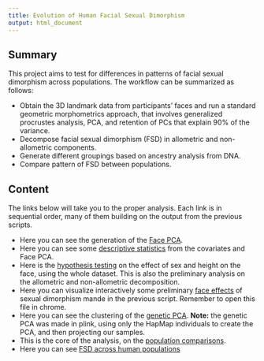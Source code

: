 ```yaml
---
title: Evolution of Human Facial Sexual Dimorphism
output: html_document
---
```


## Summary

This project aims to test for differences in patterns of facial sexual dimorphism across populations.
The workflow can be summarized as follows:

- Obtain the 3D landmark data from participants' faces and run a standard geometric morphometrics approach, that involves generalized procrustes analysis, PCA, and retention of PCs that explain 90% of the variance.
- Decompose facial sexual dimorphism (FSD) in allometric and non-allometric components.
- Generate different groupings based on ancestry analysis from DNA.
- Compare pattern of FSD between populations.

## Content

The links below will take you to the proper analysis.
Each link is in sequential order, many of them building on the output from the previous scripts.

- Here you can see the generation of the [Face PCA](Code/2017-11-FacePCA.html). 
- Here you can see some [descriptive statistics](Code/2017-07-DescriptiveStats.html) from the covariates and Face PCA.
- Here is the [hypothesis testing](Code/2017-07-HTesting.html) on the effect of sex and height on the face, using the whole dataset.
This is also the preliminary analysis on the allometric and non-allometric decomposition.
- Here you can visualize interactively some preliminary [face effects](Code/2017-07-FaceEffects.html) of sexual dimorphism mande in the previous script. 
Remember to open this file in chrome.
- Here you can see the clustering of the [genetic PCA](Code/2017-07-GenAnalysis.html). 
**Note:** the genetic PCA was made in plink, using only the HapMap individuals to create the PCA, and then projecting our samples.
- This is the core of the analysis, on the [population comparisons](Code/2017-08-PopComparison.html). 
- Here you can see [FSD across human populations](Code/2018-03-FacePopEffects.html) 